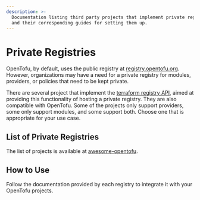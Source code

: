 ```yaml
---
description: >-
  Documentation listing third party projects that implement private registries 
  and their corresponding guides for setting them up.
---
```


# Private Registries

OpenTofu, by default, uses the public registry at [registry.opentofu.org](https://registry.opentofu.org). 
However, organizations may have a need for a private registry for modules, providers, or policies that need to be kept private.

There are several project that implement the [terraform registry API](https://developer.hashicorp.com/terraform/registry/api-docs), 
aimed at providing this functionality of hosting a private registry. They are also
compatible with OpenTofu. Some of the projects only support providers, some only support modules, and some support both. 
Choose one that is appropriate for your use case.

## List of Private Registries

The list of projects is available at [awesome-opentofu](https://github.com/virtualroot/awesome-opentofu?tab=readme-ov-file#registry).

## How to Use

Follow the documentation provided by each registry to integrate it with your OpenTofu projects.